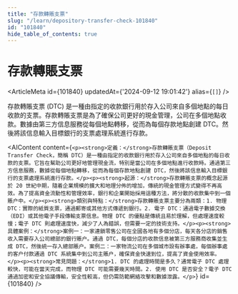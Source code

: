 ```yaml
---
title: "存款轉賬支票"
slug: "/learn/depository-transfer-check-101840"
id: "101840"
hide_table_of_contents: true
---
```



# 存款轉賬支票

<ArticleMeta id={101840} updatedAt={'2024-09-12 19:01:42'} alias={`[]`} />
<div className='border-solid border-b border-t-0 my-4 border-[var(--ifm-color-gray-300)]' />

存款轉賬支票 (DTC) 是一種由指定的收款銀行用於存入公司來自多個地點的每日收款的支票。存款轉賬支票是為了確保公司更好的現金管理，公司在多個地點收款。數據由第三方信息服務從每個地點轉移，從而為每個存款地點創建 DTC。然後將該信息輸入目標銀行的支票處理系統進行存款。

<AIContent content={`<p><strong>定義：</strong>存款轉賬支票（Deposit Transfer Check，簡稱 DTC）是一種由指定的收款銀行用於存入公司來自多個地點的每日收款的支票。它旨在幫助公司更好地管理現金流，特別是當公司在多個地點進行收款時。通過第三方信息服務，數據從每個地點轉移，從而為每個存款地點創建 DTC，然後將該信息輸入目標銀行的支票處理系統進行存款。</p><p><strong>起源：</strong>存款轉賬支票的概念起源於 20 世紀中期，隨着企業規模的擴大和地理分佈的增加，傳統的現金管理方式變得不再高效。為了提高資金流動性和管理效率，銀行和企業開始採用這種方法，將分散的收款集中到一個賬户中。</p><p><strong>類別與特點：</strong>存款轉賬支票主要分為兩類：1. 物理 DTC：實際的紙質支票，通過郵寄或其他方式傳遞到銀行。2. 電子 DTC：通過電子數據交換（EDI）或其他電子手段傳輸支票信息。物理 DTC 的優點是傳統且易於理解，但處理速度較慢；電子 DTC 則處理速度快，減少了人為錯誤，但需要一定的技術支持。</p><p><strong>具體案例：</strong>案例一：一家連鎖零售公司在全國各地有多個分店，每天各分店的銷售收入需要存入公司總部的銀行賬户。通過 DTC，每個分店的收款信息被第三方服務商收集並生成 DTC，然後統一存入總部賬户。案例二：一家物流公司在多個城市設有辦事處，每個辦事處的客户付款通過 DTC 系統集中到公司主賬户，確保資金快速到位，提高了資金使用效率。</p><p><strong>常見問題：</strong>1. DTC 的處理時間是多久？通常電子 DTC 處理較快，可能在當天完成，而物理 DTC 可能需要幾天時間。2. 使用 DTC 是否安全？電子 DTC 通過加密和安全協議傳輸，安全性較高，但仍需防範網絡攻擊和數據泄露。</p>`} id={101840} />
